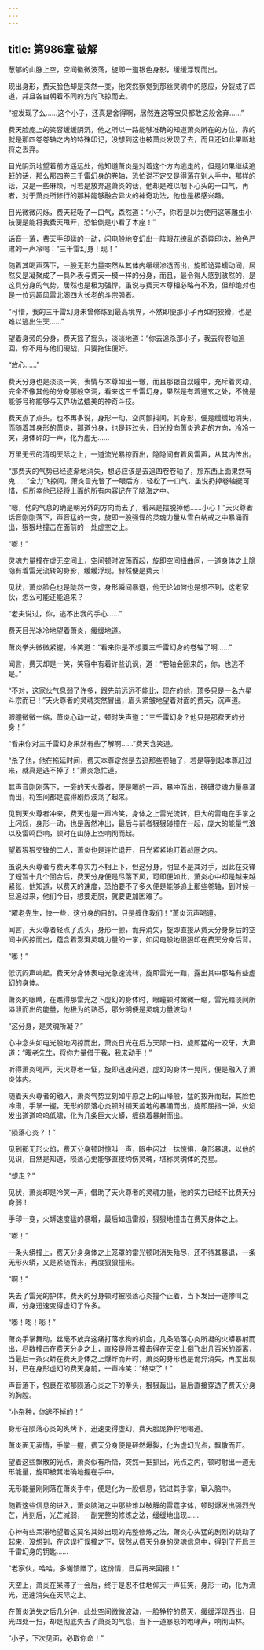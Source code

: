 ```yaml
---
---
---
```

title: 第986章 破解
---



葱郁的山脉上空，空间徽微波荡，旋即一道银色身影，缓缓浮现而出。

现出身形，费天脸色却是突然一变，他突然察觉到那丝灵魂中的感应，分裂成了四道，并且各自朝着不同的方向飞掠而去。

“被发现了么……这个小子，还真是舍得啊，居然连这等宝贝都敢这般舍弃……”

费天脸庞上的笑容缓缓阴沉，他之所以一路能够准确的知道萧炎所在的方位，靠的就是那四卷卷轴之内的特殊印记，没想到这也被萧炎发现了去，而且还如此果断地将之丢弃。

目光阴沉地望着前方遥远处，他知道萧炎是对着这个方向逃走的，但是如果继续追赶的话，那么那四卷三千雷幻身的卷轴，恐怕说不定又是得落在别人手中，那样的话，又是一些麻烦，可若是放弃追萧炎的话，他却是难以咽下心头的一口气，再者，对于萧炎所修行的那种能够融合异火的神奇功法，他也是极感兴趣。

目光微微闪烁，费天轻吸了一口气，森然道：“小子，你若是以为使用这等雕虫小技便是能将我费天甩开，恐怕倒是小看了本座！”

话音一落，费天手印猛的一动，闪电般地变幻出一阵眼花缭乱的奇异印决，脸色严肃的一声冷喝：“三千雷幻身！现！”

随着其喝声落下，一股无形力量突然从其体内缓缓渗透而出，旋即诡异蠕动间，居然又是凝聚成了一具外表与费天一模一样的分身，而且，最令得人感到骇然的，是这具分身的气势，居然也是极为强悍，虽说与费天本尊相必略有不及，但却绝对也是一位远超风雷北阁四大长老的斗宗强者。

“可惜，我的三千雷幻身未曾修炼到最高境界，不然即便那小子再如何狡猾，也是难以逃出生天……”

望着身旁的分身，费天摇了摇头，淡淡地道：“你去追杀那小子，我去将卷轴追回，你不用与他们硬战，只要拖住便好。

“放心……”

费天分身也是淡淡一笑，表情与本尊如出一辙，而且那银白双瞳中，充斥着灵动，完全不像其他的分身那般空洞，看来这三千雷幻身，果然是有着通玄之处，不愧是能够号称能够与天界功法媲美的神奇斗技。

费天点了点头，也不再多说，身形一动，空间颤抖间，其身形，便是缓缓地消失，而随着其身形的萧炎，那道分身，也是转过头，日光投向萧炎逃走的方向，冷冷一笑，身体砰的一声，化为虚无……

万里无云的清朗天际之上，一道流光暴掠而出，隐隐间有着风雷声，从其内传出。

“那费天的气势已经逐渐地消失，想必应该是去追四卷卷轴了，那东西上面果然有鬼……”全力飞掠间，萧炎目光瞥了一眼后方，轻松了一口气，虽说扔掉卷轴挺可惜，但所幸他已经将上面的所有内容记在了脑海之中。

“嗯，他的气息的确是朝另外的方向而去了，看来是摆脱掉他……小心！”天火尊者话音刚刚落下，声音猛的一变，旋即一股强悍的灵魂力量从雪白纳戒之中暴涌而出，狠狠地撞击在面前的一处虚空之上。

“嘭！”

灵魂力量撞在虚无空间上，空间顿时波荡而起，旋即空间扭曲间，一道身体之上隐隐有着雷光流转的身影，缓缓浮现，赫然便是费天！

见状，萧炎脸色也是陡然一变，身形瞬间暴退，他无论如何也是想不到，这老家伙，怎么可能还能追来？

“老夫说过，你，逃不出我的手心……”

费天目光冰冷地望着萧炎，缓缓地道。

萧炎拳头微微紧握，冷笑道：“看来你是不想要三千雷幻身的卷轴了啊……”

闻言，费天却是一笑，笑容中有着许些讥讽，道：“卷轴会回来的，你，也逃不是。”

“不对，这家伙气息弱了许多，跟先前远远不能比，现在的他，顶多只是一名六星斗宗而已！”天火尊者的灵魂突然冒出，眉头紧皱地望着对面的费天，沉声道。

眼瞳微微一缩，萧炎心动一动，顿时失声道：“三千雷幻身？他只是那费天的分身！”

“看来你对三千雷幻身果然有些了解啊……”费天含笑道。

“杀了他，他在拖延时间，费天本尊定然是去追那些卷轴了，若是等到起本尊赶过来，就真是逃不掉了！”萧炎急忙道。

其声音刚刚落下，一旁的天火尊者，便是唰的一声，暴冲而出，磅礴灵魂力量暴涌而出，将空间都是震得剧烈波荡了起来。

见到天火尊者冲来，费天也是一声冷笑，身体之上雷光流转，巨大的雷电在手掌之上闪烁，身形一动，也是轰然冲出，最后与前者狠狠碰撞在一起，庞大的能量气浪以及雷鸣巨响，顿时在山脉上空响彻而起。

望着狠狠交锋的二人，萧炎也是连忙退开，目光紧紧地盯着战圈之内。

虽说天火尊者与费天本尊实力不相上下，但这分身，明显不是其对手，因此在交锋了短暂十几个回合后，费天分身便是尽落下风，可即便如此，萧炎心中却是越来越紧张，他知道，以费天的速度，恐怕要不了多久便是能够追上那些卷轴，到时候一旦追过来，他们今日，想要走脱，就要更加困难了。

“曜老先生，快一些，这分身的目的，只是缠住我们！”萧炎沉声喝道。

闻言，天火尊者轻点了点头，身形一颤，诡异消失，旋即直接从费天分身身后的空间中闪掠而出，蕴含着澎湃灵魂力量的一掌，如闪电般地狠狠印在费天分身后背。

“嘭！”

低沉闷声响起，费天分身体表电光急速流转，旋即雷光一黯，露出其中那略有些虚幻的身体。

萧炎的眼睛，在瞧得那雷光之下虚幻的身体时，眼瞳顿时微微一缩，雷光黯淡间所溢泄而出的能量，他极为的熟悉，那分明便是灵魂力量波动！

“这分身，是灵魂所凝？”

心中念头如电光般地闪掠而出，萧炎日光在后方天际一扫，旋即猛的一咬牙，大声道：“曜老先生，将你力量借于我，我来动手！”

听得萧炎喝声，天火尊者一怔，旋即迅速闪退，虚幻的身体一晃间，便是融入了萧炎体内。

随着天火尊者的融入，萧炎气势立刻如平原之上的山峰般，猛的拔升而起，其脸色冷肃，手掌一握，无形的陨落心炎顿时铺天盖地的暴涌而出，旋即屈指一弹，火焰发出道道呜呜低啸，化为几条巨大火蟒，缠绕着暴射而出。

“陨落心炎？！”

见到那无形火焰，费天分身顿时惊叫一声，眼中闪过一抹惊惧，身形暴退，以他的见识，自然是知道，陨落心史能够直接灼伤灵魂，堪称灵魂体的克星。

“想走？”

见状，萧炎却是冷笑一声，借助了天火尊者的灵魂力量，他的实力已经不比费天分身弱！

手印一变，火蟒速度猛的暴增，最后如迅雷般，狠狠地撞击在费天身体之上。

“嘭！”

一条火蟒撞上，费天分身身体之上笼罩的雷光顿时消失殆尽，还不待其暴退，一条无形火蟒，又是紧随而来，再度狠狠撞来。

“啊！”

失去了雷光的护体，费天的分身顿时被陨落心炎撞个正着，当下发出一道惨叫之声，分身迅速变得虚幻了许多。

“嘭！嘭！嘭！”

萧炎手掌舞动，丝毫不放弃这痛打落水狗的机会，几条陨落心炎所凝的火蟒暴射而出，尽数撞击在费天分身之上，直接是将其撞击得在天空上倒飞出几百米的距离，当最后一条火蟒在费天身体之上爆炸而开时，萧炎的身形也是诡异消失，再度出现时，已在身形虚幻的费天身前，一声冷笑：“结束了！”

声音落下，包裹在浓郁陨落心炎之下的拳头，狠狠轰出，最后直接穿透了费天分身的胸膛。

“小杂种，你逃不掉的！”

身形在陨落心炎的炙烤下，迅速变得虚幻，费天脸庞狰狞地喝道。

萧炎面无表情，手掌一握，费天分身便是砰然爆裂，化为虚幻光点，飘散而开。

望着这些飘散的光点，萧炎似有所悟，突然一把抓出，光点之内，顿时射出一道无形能量，旋即被其准确地握在手中。

无形能量刚刚落在萧炎手中，便是化为一股信息，钻进其手掌，窜入脑中。

随着这些信息的进入，萧炎脑海之中那些难以破解的雷霆字体，顿时爆发出强烈光芒，片刻后，光芒减弱，一副完整的修炼之法，缓缓地出现……

心神有些呆滞地望着这莫名其妙出现的完整修炼之法，萧炎心头猛的剧烈的跳动了起来，没想到，在这误打误撞之下，居然从费天分身的灵魂信息中，得到了开启三千雷幻身的钥匙……

“老家伙，哈哈，多谢馈赠了，这份情，日后再来回报！”

天空上，萧炎在呆滞了一会后，终于是忍不住地仰天一声狂笑，身形一动，化为流光，迅速消失在天际之上。

在萧炎消失之后几分钟，此处空间微微波动，一脸狰狞的费天，缓缓浮现西出，目光四处一扫，却是彻底失去了萧炎的气息，当下一道暴怒的咆哮声，响彻山林。

“小子，下次见面，必取你命！”